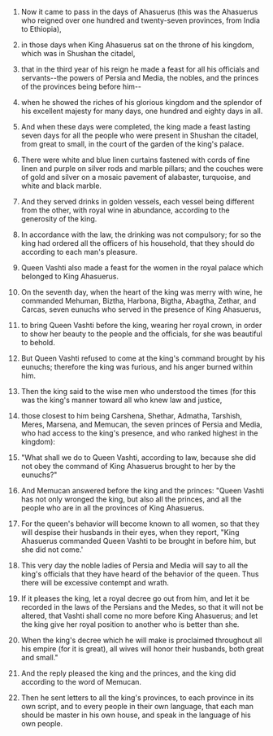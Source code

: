 
1. Now it came to pass in the days of Ahasuerus (this was the Ahasuerus who reigned over one hundred and twenty-seven provinces, from India to Ethiopia),

2. in those days when King Ahasuerus sat on the throne of his kingdom, which was in Shushan the citadel,

3. that in the third year of his reign he made a feast for all his officials and servants--the powers of Persia and Media, the nobles, and the princes of the provinces being before him--

4. when he showed the riches of his glorious kingdom and the splendor of his excellent majesty for many days, one hundred and eighty days in all.

5. And when these days were completed, the king made a feast lasting seven days for all the people who were present in Shushan the citadel, from great to small, in the court of the garden of the king's palace.

6. There were white and blue linen curtains fastened with cords of fine linen and purple on silver rods and marble pillars; and the couches were of gold and silver on a mosaic pavement of alabaster, turquoise, and white and black marble.

7. And they served drinks in golden vessels, each vessel being different from the other, with royal wine in abundance, according to the generosity of the king.

8. In accordance with the law, the drinking was not compulsory; for so the king had ordered all the officers of his household, that they should do according to each man's pleasure.

9. Queen Vashti also made a feast for the women in the royal palace which belonged to King Ahasuerus.

10. On the seventh day, when the heart of the king was merry with wine, he commanded Mehuman, Biztha, Harbona, Bigtha, Abagtha, Zethar, and Carcas, seven eunuchs who served in the presence of King Ahasuerus,

11. to bring Queen Vashti before the king, wearing her royal crown, in order to show her beauty to the people and the officials, for she was beautiful to behold.

12. But Queen Vashti refused to come at the king's command brought by his eunuchs; therefore the king was furious, and his anger burned within him.

13. Then the king said to the wise men who understood the times (for this was the king's manner toward all who knew law and justice,

14. those closest to him being Carshena, Shethar, Admatha, Tarshish, Meres, Marsena, and Memucan, the seven princes of Persia and Media, who had access to the king's presence, and who ranked highest in the kingdom):

15. "What shall we do to Queen Vashti, according to law, because she did not obey the command of King Ahasuerus brought to her by the eunuchs?"

16. And Memucan answered before the king and the princes: "Queen Vashti has not only wronged the king, but also all the princes, and all the people who are in all the provinces of King Ahasuerus.

17. For the queen's behavior will become known to all women, so that they will despise their husbands in their eyes, when they report, "King Ahasuerus commanded Queen Vashti to be brought in before him, but she did not come.'

18. This very day the noble ladies of Persia and Media will say to all the king's officials that they have heard of the behavior of the queen. Thus there will be excessive contempt and wrath.

19. If it pleases the king, let a royal decree go out from him, and let it be recorded in the laws of the Persians and the Medes, so that it will not be altered, that Vashti shall come no more before King Ahasuerus; and let the king give her royal position to another who is better than she.

20. When the king's decree which he will make is proclaimed throughout all his empire (for it is great), all wives will honor their husbands, both great and small."

21. And the reply pleased the king and the princes, and the king did according to the word of Memucan.

22. Then he sent letters to all the king's provinces, to each province in its own script, and to every people in their own language, that each man should be master in his own house, and speak in the language of his own people.


